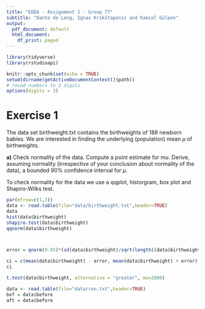 ```yaml
---
title: "EDDA - Assignment 1 - Group 77"
subtitle: "Dante de Lang, Ignas Krikštaponis and Kamiel Gülpen"
output:
  pdf_document: default
  html_document:
    df_print: paged
---
```


```r
library(tidyverse)
library(rstudioapi)

knitr::opts_chunk$set(echo = TRUE)
setwd(dirname(getActiveDocumentContext()$path))
# round numbers to 3 digits
options(digits = 3)
```

# Exercise 1
The data set birthweight.txt contains the birthweights of 188 newborn babies.  We are interested in finding the underlying (population) mean $\mu$ of birthweights.

**a)** Check normality of the data.  Compute a point estimate for mu.  Derive, assuming normality (irrespective of your conclusion about normality of the data), a bounded 90% confidence interval for $\mu$.


To check normality for the data we use a qqplot, historgram, box plot and Shapiro-Wilks test. 
```r
par(mfrow=c(1,3))
data <- read.table(file="data/birthweight.txt",header=TRUE)
data
hist(data$birthweight)
shapiro.test(data$birthweight)
qqnorm(data$birthweight)



error = qnorm(0.95)*(sd(data$birthweight)/sqrt(length((data$birthweight))))

ci = c(mean(data$birthweight) - error, mean(data$birthweight) + error)
ci
```
```r
t.test(data$birthweight, alternative = "greater", mu=2800)
```
```r
data <- read.table(file="data/run.txt",header=TRUE)
bef = data$before
aft = data$before
```
